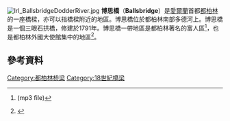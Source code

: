 {{expand|time=2016-02-27T09:28:12+00:00}}
[[File:Irl_BallsbridgeDodderRiver.jpg|thumb]]
'''博思橋'''（'''Ballsbridge'''）是[[愛爾蘭|愛爾蘭]]首都[[都柏林|都柏林]]的一座橋樑，亦可以指橋樑附近的地區。博思橋位於都柏林南部多德河上。博思橋是一個三眼石拱橋，修建於1791年。博思橋一帶地區是都柏林著名的富人區<ref>{{cite news|url=http://www.newstalk.ie/podcasts/library/hidden/hd2410a.mp3|title=Dublin historian Pat Lidddy on "Hidden Dublin" series|work=Newstalk 106|access-date=2016-02-27|archive-url=https://web.archive.org/web/20080530150654/http://www.newstalk.ie/podcasts/library/hidden/hd2410a.mp3|archive-date=2008-05-30|dead-url=yes}} (mp3 file)</ref>，也是都柏林外國大使館集中的地區<ref>{{cite news|url=http://www.rte.ie/news/2012/0821/viable-explosive-made-safe-in-tallaght-dublin.html|title=Four call outs for Army Bomb Disposal Team|work=RTÉ News|publisher=RTÉ|date=21 August 2012|accessdate=21 August 2012|archive-date=2012-08-24|archive-url=https://web.archive.org/web/20120824011118/http://www.rte.ie/news/2012/0821/viable-explosive-made-safe-in-tallaght-dublin.html|dead-url=no}}</ref>。

{{coord|53|20|N|6|14|W|region:IE_type:city|display=title}}

==參考資料==
{{Reflist}}

[[Category:都柏林桥梁|Category:都柏林桥梁]]
[[Category:18世紀橋梁|Category:18世紀橋梁]]